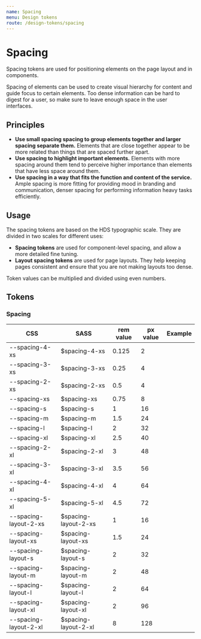```yaml
---
name: Spacing
menu: Design tokens
route: /design-tokens/spacing
---
```




# Spacing

<LargeParagraph>Spacing tokens are used for positioning elements on the page layout and in components.</LargeParagraph>

Spacing of elements can be used to create visual hierarchy for content and guide focus to certain elements. Too dense information can be hard to digest for a user, so make sure to leave enough space in the user interfaces.

## Principles
- **Use small spacing spacing to group elements together and larger spacing separate them.** Elements that are close together appear to be more related than things that are spaced further apart.
- **Use spacing to highlight important elements.** Elements with more spacing around them tend to perceive higher importance than elements that have less space around them.
- **Use spacing in a way that fits the function and content of the service.** Ample spacing is more fitting for providing mood in branding and communication, denser spacing for performing information heavy tasks efficiently. 


## Usage
The spacing tokens are based on the HDS typographic scale. They are divided in two scales for different uses:
- **Spacing tokens** are used for component-level spacing, and allow a more detailed fine tuning. 
- **Layout spacing tokens** are used for page layouts. They help keeping pages consistent and ensure that you are not making layouts too dense.

Token values can be multiplied and divided using even numbers.

## Tokens
### Spacing
CSS                   | SASS                  | rem value | px value  | Example                                       |
--------------------- | --------------------- | --------- | --------- | --------------------------------------------- |
--spacing-4-xs        | $spacing-4-xs         | 0.125     | 2         | <Spacing size="var(--spacing-4-xs)" />        |
--spacing-3-xs        | $spacing-3-xs         | 0.25      | 4         | <Spacing size="var(--spacing-3-xs)" />        |
--spacing-2-xs        | $spacing-2-xs         | 0.5       | 4         | <Spacing size="var(--spacing-2-xs)" />        |
--spacing-xs          | $spacing-xs           | 0.75      | 8         | <Spacing size="var(--spacing-xs)" />          |
--spacing-s           | $spacing-s            | 1         | 16        | <Spacing size="var(--spacing-s)" />           |
--spacing-m           | $spacing-m            | 1.5       | 24        | <Spacing size="var(--spacing-m)" />           |
--spacing-l           | $spacing-l            | 2         | 32        | <Spacing size="var(--spacing-l)" />           |
--spacing-xl          | $spacing-xl           | 2.5       | 40        | <Spacing size="var(--spacing-xl)" />          |
--spacing-2-xl        | $spacing-2-xl         | 3         | 48        | <Spacing size="var(--spacing-2-xl)" />        |
--spacing-3-xl        | $spacing-3-xl         | 3.5       | 56        | <Spacing size="var(--spacing-3-xl)" />        |
--spacing-4-xl        | $spacing-4-xl         | 4         | 64        | <Spacing size="var(--spacing-4-xl)" />        |
--spacing-5-xl        | $spacing-5-xl         | 4.5       | 72        | <Spacing size="var(--spacing-5-xl)" />        |
--spacing-layout-2-xs | $spacing-layout-2-xs  | 1         | 16        | <Spacing size="var(--spacing-layout-2-xs)" /> |
--spacing-layout-xs   | $spacing-layout-xs    | 1.5       | 24        | <Spacing size="var(--spacing-layout-xs)" />   |
--spacing-layout-s    | $spacing-layout-s     | 2         | 32        | <Spacing size="var(--spacing-layout-s)" />    |
--spacing-layout-m    | $spacing-layout-m     | 2         | 48        | <Spacing size="var(--spacing-layout-m)" />    |
--spacing-layout-l    | $spacing-layout-l     | 2         | 64        | <Spacing size="var(--spacing-layout-l)" />    |
--spacing-layout-xl   | $spacing-layout-xl    | 2         | 96        | <Spacing size="var(--spacing-layout-xl)" />   |
--spacing-layout-2-xl | $spacing-layout-2-xl  | 8         | 128       | <Spacing size="var(--spacing-layout-2-xl)" /> |
